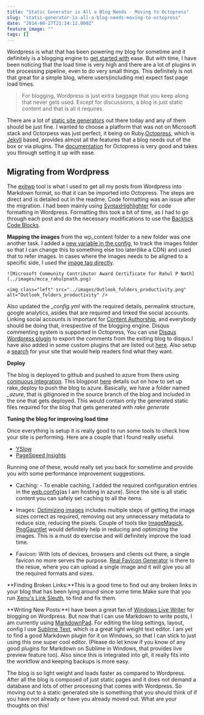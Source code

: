 ```yaml
---
title: "Static Generator is All a Blog Needs - Moving to Octopress"
slug: "static-generator-is-all-a-blog-needs-moving-to-octopress"
date: "2014-08-27T21:34:12.000Z"
feature_image: ""
tags: []
---
```


Wordpress is what that has been powering my blog for sometime and it definitely is a blogging engine to [get started with](__GHOST_URL__/blog/get-started-with-your-blog/) ease. But with time, I have been noticing that the load time is very high and there are a lot of plugins in the processing pipeline, even to do very small things. This definitely is not that great for a simple blog, where users(including me) expect fast page load times.

> For blogging, Wordpress is just extra baggage that you keep along that never gets used. Except for discussions, a blog is just static content and that is all it requires.

There are a lot of [static site generators](https://www.staticgen.com/) out there today and any of them should be just fine. I wanted to choose a platform that was not on Microsoft stack and Octorpess was just perfect, it being on Ruby.[Octopress](http://octopress.org/), which is [Jekyll](http://jekyllrb.com/) based, provides almost all the features that a blog needs out of the box or via plugins. The [documentation](http://octopress.org/docs/setup/) for Octopress is very good and takes you through setting it up with ease.

Migrating from Wordpress
------------------------

The [exitwp](https://github.com/thomasf/exitwp) tool is what I used to get all my posts from Wordpress into Markdown format, so that it can be imported into Octopress. The steps are direct and is detailed out in the readme. Code formatting was an issue after the migration. I had been mainly using [SyntaxHighlighter](http://alexgorbatchev.com/SyntaxHighlighter/) for code formatting in Wordpress. Formatting this took a bit of time, as I had to go through each post and do the necessary modifications to use the [Backtick Code Blocks](http://octopress.org/docs/plugins/backtick-codeblock/).

**Mapping the images** from the wp\_content folder to a new folder was one another task. I added a [new variable in the config](http://jekyllrb.com/docs/variables/), to track the images folder so that I can change this to something else too later(like a CDN) and used that to refer images. In cases where the images needs to be aligned to a specific side, I used the [image tag directly](http://stackoverflow.com/questions/255170/markdown-and-image-alignment).

    ![Microsoft Community Contributor Award Certificate for Rahul P Nath](../images/mcca_rahulpnath.png)
    
    <img class="left" src="../images/Outlook_folders_productivity.png" alt="Outlook_folders_productivity" />
    
    

Also updated the _\_config.yml_ with the required details, permalink structure, google analytics, asides that are required and linked the social accounts. Linking social accounts is important for [Content Authorship](https://plus.google.com/authorship), and everybody should be doing that, irrespective of the blogging engine. Disqus commenting system is supported in Octopress, You can use [Disqus Wordpress plugin](https://wordpress.org/plugins/disqus-comment-system/) to export the comments from the exiting blog to disqus.I have also added in some custom plugins that are listed out [here](https://github.com/rahulpnath/rahulpnath.com/blob/master/MyPlugins.markdown). Also setup a [search](https://www.google.co.in/cse/) for your site that would help readers find what they want.

**Deploy**

The blog is deployed to github and pushed to azure from there using [coninuous integration](http://azure.microsoft.com/en-us/documentation/articles/web-sites-publish-source-control/). This blogpost [here](http://www.ewal.net/2012/08/28/octopress-plus-windows-azure-web-sites/) details out on how to set up rake\_deploy to push the blog to azure. Basically, we have a folder named _\_azure_, that is gitignored in the source branch of the blog and included in the one that gets deployed. This would contain only the generated static files required for the blog that gets generated with _rake generate_

**Tuning the blog for improving load time**

Once everything is setup it is really good to run some tools to check how your site is performing. Here are a couple that I found really useful.

*   [YSlow](https://developer.yahoo.com/yslow/)
*   [PageSpeed Insights](https://developers.google.com/speed/pagespeed/insights/)

Running one of these, would really set you back for sometime and provide you with some performance improvement suggestions.

*   Caching: - To enable caching, I added the required configuration entries in the [web.config](https://github.com/rahulpnath/rahulpnath.com/blob/blog/web.config)(as I am hosting in azure). Since the site is all static content you can safely set caching to all the items.

    <staticContent>
    	<mimeMap fileExtension="woff" mimeType="application/font-woff" />
        <clientCache httpExpires="Sun, 29 Mar 2020 00:00:00 GMT" cacheControlMode="UseExpires" />
    </staticContent>
    

*   Images: [Optimizing images](https://developers.google.com/speed/docs/insights/OptimizeImages) includes multiple steps of getting the image sizes correct as required, removing out any unnecessary metadata to reduce size, reducing the pixels. Couple of tools like [ImageMagick](http://www.imagemagick.org/), [PngGauntlet](http://pnggauntlet.com/) would definitely help in reducing and optimizing the images. This is a must do exercise and will definitely improve the load time.
*   Favicon: With lots of devices, browsers and clients out there, a single favicon no more serves the purpose. [Real Favicon Generator](http://realfavicongenerator.net/) is there to the resue, where you can upload a single image and it will give you all the required formats and sizes.

**Finding Broken Links:**This is a good time to find out any broken links in your blog that has been lying around since some time.Make sure that you run [Xenu's Link Sleuth](http://home.snafu.de/tilman/xenulink.html), to find and fix them.

**Writing New Posts:**I have been a great fan of [Windows Live Writer](http://www.microsoft.com/en-in/download/details.aspx?id=8621http://www.microsoft.com/en-in/download/details.aspx?id=8621) for blogging on Wordpress. But now that I can use Markdown to write posts, I am currently using [MarkdownPad](http://markdownpad.com/). For editing the blog settings, layout, config I use [Sublime Text](http://www.sublimetext.com/), which is a great light weight text editor. I am yet to find a good Markdown plugin for it on Windows, so that I can stick to just using this one super cool editor. (Please do let know if you know of any good plugins for Markdown on Sublime in Windows, that provides live preview feature too). Also since this is integrated into git, it really fits into the workflow and keeping backups is more easy.

The blog is so light weight and loads faster as compared to Wordpress. After all the blog is composed of just static pages and it does not demand a database and lots of other processing that comes with Wordpress. So moving out to a static generated site is something that you should think of if you have not already or have you already moved out. What are your thoughts on this!
